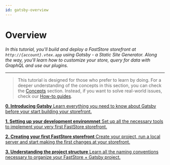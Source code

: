 ```yaml
---
id: gatsby-overview
---
```



# Overview

*In this tutorial, you'll build and deploy a FastStore storefront at `http://{account}.vtex.app` using Gatsby - a Static Site Generator. Along the way, you'll learn how to customize your store, query for data with GraphQL and use our plugins.*

---

> This tutorial is designed for those who prefer to learn by doing. For a deeper understanding of the concepts in this section, you can check the [Concepts](/conceptual-guides) section. Instead, if you want to solve real-world issues, check our [How-to guides](/how-to-guides). 

<StepCard home>

[ **0. Introducing Gatsby** Learn everything you need to know about Gatsby before your start building your storefront.](/tutorials/gatsby/1)

[ **1. Setting up your development environmnet** Set up all the necessary tools to implement your very first FastStore storefront.](/tutorials/gatsby/2)

[**2. Creating your first FastStore storefront** Create your project, run a local server and start making the first changes at your storefront.](/tutorials/gatsby/3)

[**3. Understanding the project structure** Learn all the naming conventions necessary to organize your FastStore + Gatsby project.](/tutorials/gatsby/4)

</StepCard>
